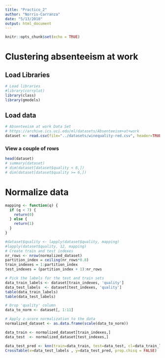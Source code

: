 ```yaml
---
title: "Practico_2"
author: "Norris-Carranza"
date: "5/13/2018"
output: html_document
---
```


```r
knitr::opts_chunk$set(echo = TRUE)
```

# Clustering absenteeism at work

## Load Libraries

```r
# Load libraries
#library(corrplot)
library(class)
library(gmodels)
```

## Load data

```r
# Absenteeism at work Data Set
# https://archive.ics.uci.edu/ml/datasets/Absenteeism+at+work
dataset <- read.csv(file="../datasets/winequality-red.csv", header=TRUE, sep=",")
```

### View a couple of rows

```r
head(dataset)
# summary(dataset)
# dim(dataset[dataset$quality < 6,])
# dim(dataset[dataset$quality >= 6,])
```

# Normalize data
```r
mapping <- function(q) {
  if (q < 7) {
    return(0)
  } else {
    return(1)
  } 
}

#dataset$quality <- lapply(dataset$quality, mapping)
#lapply(dataset$quality, 12, mapping)
# Create train and test indexes
nr_rows <- nrow(normalized_dataset)
partition_index = ceiling(nr_rows*0.8)
train_indexes = 1:partition_index
test_indexes = (partition_index + 1):nr_rows

# Pick the labels for the test and train sets
data_train_labels <- dataset[train_indexes, 'quality']
data_test_labels  <- dataset[test_indexes, 'quality']
table(data_train_labels)
table(data_test_labels)

# Drop 'quality' column
data_to_norm <- dataset[, 1:11]

# Apply z-score normalization to the data
normalized_dataset <- as.data.frame(scale(data_to_norm))

data_train <- normalized_dataset[train_indexes,]
data_test  <- normalized_dataset[test_indexes,]

data_test_pred <- knn(train=data_train, test=data_test, cl=data_train_labels, k=8)
CrossTable(x=data_test_labels , y=data_test_pred, prop.chisq = FALSE)
```

